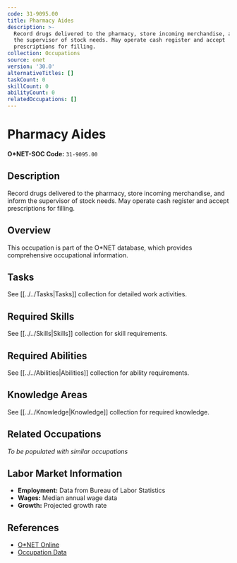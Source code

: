 ```yaml
---
code: 31-9095.00
title: Pharmacy Aides
description: >-
  Record drugs delivered to the pharmacy, store incoming merchandise, and inform
  the supervisor of stock needs. May operate cash register and accept
  prescriptions for filling.
collection: Occupations
source: onet
version: '30.0'
alternativeTitles: []
taskCount: 0
skillCount: 0
abilityCount: 0
relatedOccupations: []
---
```

# Pharmacy Aides

**O*NET-SOC Code:** `31-9095.00`

## Description

Record drugs delivered to the pharmacy, store incoming merchandise, and inform the supervisor of stock needs. May operate cash register and accept prescriptions for filling.

## Overview

This occupation is part of the O*NET database, which provides comprehensive occupational information.

## Tasks

See [[../../Tasks|Tasks]] collection for detailed work activities.

## Required Skills

See [[../../Skills|Skills]] collection for skill requirements.

## Required Abilities

See [[../../Abilities|Abilities]] collection for ability requirements.

## Knowledge Areas

See [[../../Knowledge|Knowledge]] collection for required knowledge.

## Related Occupations

*To be populated with similar occupations*

## Labor Market Information

- **Employment:** Data from Bureau of Labor Statistics
- **Wages:** Median annual wage data
- **Growth:** Projected growth rate

## References

- [O*NET Online](https://www.onetonline.org/link/summary/31-9095.00)
- [Occupation Data](https://www.onetcenter.org/)
